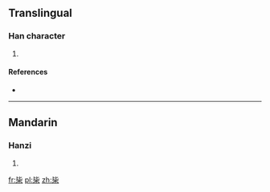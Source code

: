 ==Translingual==

===Han character===
{{Han char|rn=75|rad=木|as=04|sn=8|four=|canj=心心木 (PPD)}}

# {{defn|Han|sort=木04}}

====References====
* {{Han ref|kx=0514.270|dkj=14529|hdz=21168.010|uh=6788|ud=26504}}

----

==Mandarin==

===Hanzi===
{{cmn-hanzi|pin=[[bì]] ([[bi4]]), [[bìng]] ([[bing4]])|wg=pi<sup>4</sup>, ping<sup>4</sup>}}

# {{defn|Mandarin|sort=木04}}

[[fr:枈]]
[[pl:枈]]
[[zh:枈]]